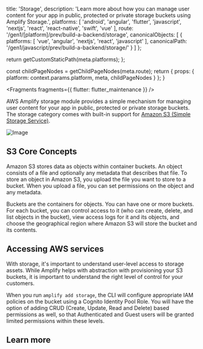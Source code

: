 
  title: 'Storage',
  description: 'Learn more about how you can manage user content for your app in public, protected or private storage buckets using Amplify Storage.',
  platforms: [
    'android',
    'angular',
    'flutter',
    'javascript',
    'nextjs',
    'react',
    'react-native',
    'swift',
    'vue'
  ],
  route: '/gen1/[platform]/prev/build-a-backend/storage',
  canonicalObjects: [
    {
      platforms: [
        'vue',
        'angular',
        'nextjs',
        'react',
        'javascript'
      ],
      canonicalPath: '/gen1/javascript/prev/build-a-backend/storage/'
    }
  ]
};

  return getCustomStaticPath(meta.platforms);
};

  const childPageNodes = getChildPageNodes(meta.route);
  return {
    props: {
      platform: context.params.platform,
      meta,
      childPageNodes
    }
  };
}


<Fragments fragments={{ flutter: flutter_maintenance }} />

AWS Amplify storage module provides a simple mechanism for managing user content for your app in public, protected or private storage buckets. The storage category comes with built-in support for [Amazon S3 (Simple Storage Service)](https://docs.aws.amazon.com/AmazonS3/latest/dev/Welcome.html).

![Image](/images/s3_overview.jpg)

## S3 Core Concepts

Amazon S3 stores data as objects within container buckets. An object consists of a file and optionally any metadata that describes that file. To store an object in Amazon S3, you upload the file you want to store to a bucket. When you upload a file, you can set permissions on the object and any metadata.

Buckets are the containers for objects. You can have one or more buckets. For each bucket, you can control access to it (who can create, delete, and list objects in the bucket), view access logs for it and its objects, and choose the geographical region where Amazon S3 will store the bucket and its contents.

## Accessing AWS services

With storage, it's important to understand user-level access to storage assets. While Amplify helps with abstraction with provisioning your S3 buckets, it is important to understand the right level of control for your customers.

When you run `amplify add storage`, the CLI will configure appropriate IAM policies on the bucket using a Cognito Identity Pool Role. You will have the option of adding CRUD (Create, Update, Read and Delete) based permissions as well, so that Authenticated and Guest users will be granted limited permissions within these levels.

## Learn more

<Overview childPageNodes={props.childPageNodes} />
